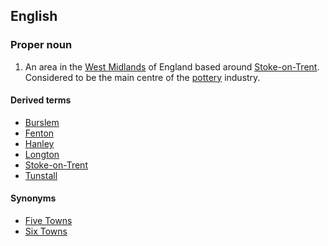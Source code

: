 {{also|potteries}}
==English==
{{wikipedia|Staffordshire Potteries}}

===Proper noun===
{{en-proper noun|head=the Potteries}}

# {{lb|en|British}} An area in the [[West Midlands]] of England based around [[w:Stoke-on-Trent|Stoke-on-Trent]]. Considered to be the main centre of the [[pottery]] industry.

====Derived terms====
* [[Burslem]]
* [[Fenton]]
* [[Hanley]]
* [[Longton]]
* [[Stoke-on-Trent]]
* [[Tunstall]]

====Synonyms====
* [[Five Towns]]
* [[Six Towns]]

{{C|en|Regions of England}}